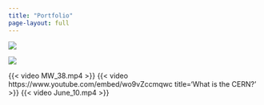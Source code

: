 ```yaml
--- 
title: "Portfolio"
page-layout: full
---
```

::: {layout-ncol=2}

![](image-3.png)

![](image-1.png)

:::

::: {layout-ncol=2}

{{< video MW_38.mp4 >}}
{{< video https://www.youtube.com/embed/wo9vZccmqwc 
    title='What is the CERN?' 
>}}
{{< video June_10.mp4 >}}

:::
